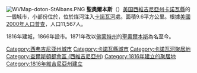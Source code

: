 {{coord|38|22|49|N|81|49|11|W|display=title}}
[[File:WVMap-doton-StAlbans.PNG|right]]
'''聖奧爾本斯'''（{{lang-en|St. Albans, West Virginia}}）[[美国|美国]][[西維吉尼亞州|西維吉尼亞州]][[卡諾瓦縣|卡諾瓦縣]]的一個城市，小部份位於，位於煤河注入[[卡諾瓦河|卡諾瓦河]]處。面積9.6平方公里。根據[[美國2000年人口普查|美國2000年人口普查]]，人口11,567人。

1816年建城，1866年設市。1871年改以[[佛蒙特州|佛蒙特州]]的[[聖奧爾本斯_(佛蒙特州)|聖奧爾本斯]]為名至今。

{{DEFAULTSORT:Saint Albans, West Virginia}}
[[Category:西弗吉尼亚州城市|Category:西弗吉尼亚州城市]]
[[Category:卡諾瓦縣城市|Category:卡諾瓦縣城市]]
[[Category:卡諾瓦河聚居地|Category:卡諾瓦河聚居地]]
[[Category:查爾斯頓都會區_(西維吉尼亞州)|Category:查爾斯頓都會區 (西維吉尼亞州)]]
[[Category:1816年建立的聚居地|Category:1816年建立的聚居地]]
[[Category:1816年維吉尼亞州建立|Category:1816年維吉尼亞州建立]]